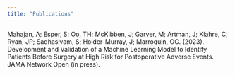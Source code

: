 ```yaml
---
title: "Publications"
---
```


Mahajan, A; Esper, S; Oo, TH; McKibben, J; Garver, M; Artman, J; Klahre, C; Ryan, JP; Sadhasivam, S; Holder-Murray, J; Marroquin, OC.  (2023).  Development and Validation of a Machine Learning Model to Identify Patients Before Surgery at High Risk for Postoperative Adverse Events.  JAMA Network Open (in press).